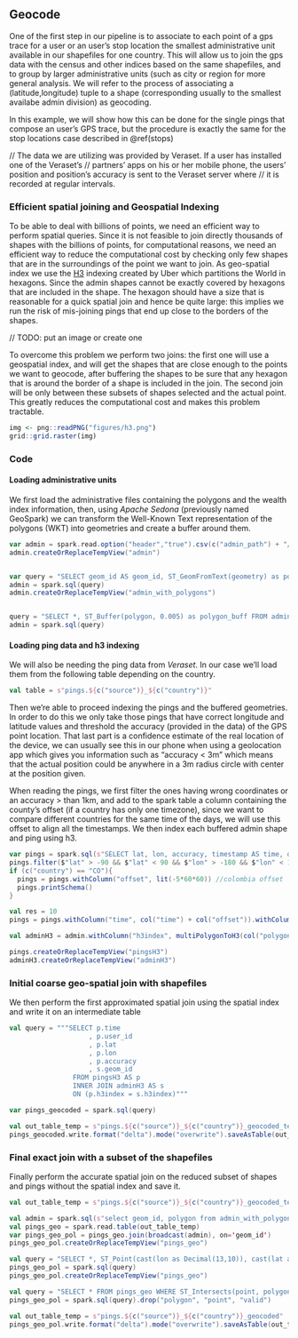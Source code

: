 ## Geocode {#geocode}

One of the first step in our pipeline is to associate to each point of a gps trace for a user or an user's stop location
the smallest administrative unit available
in our shapefiles for one country.
This will allow us to join the gps data with the census
and other indices based on the same shapefiles, and to group by larger administrative units (such
as city or region for more general analysis. We will refer to the process of associating a (latitude,longitude) tuple to a shape (corresponding usually to the smallest availabe admin division)
as geocoding.

In this example, we will show how this can be done for the single pings that compose an user's
GPS trace, but the procedure is exactly the same for the stop locations case described in \@ref(stops)

// The data we are utilizing was provided by Veraset. If a user has installed one of the Veraset's
// partners' apps on his or her mobile phone, the users' position and position's accuracy is sent to the Veraset server where
// it is recorded at regular intervals.

### Efficient spatial joining and Geospatial Indexing
To be able to deal with billions of points, we need an efficient way to perform spatial queries. Since it is not feasible
to join directly thousands of shapes with the billions of points, for computational reasons, we need an efficient way to reduce the
computational cost by checking only few shapes that are in the surroundings of the point we want to join.
As geo-spatial index we use the [H3](https://eng.uber.com/h3/) indexing created by Uber which partitions the World in hexagons.
Since the admin shapes cannot be exactly covered by hexagons that are included in the shape. The hexagon should have a size
that is reasonable for a quick spatial join and hence be quite large: this implies we
run the risk of mis-joining pings that end up close to the borders of the shapes.

// TODO: put an image or create one

To overcome this problem we perform two joins: the first one will use a geospatial index, and will get the shapes that are close enough to
the points we want to geocode, after buffering the shapes to be sure that any hexagon that is around the border of a shape
is included in the join. The second join will be only between these subsets of shapes selected and the actual point. This greatly
reduces the computational cost and makes this problem tractable.



```r
img <- png::readPNG("figures/h3.png")
grid::grid.raster(img)
```

### Code


#### Loading administrative units

We first load the administrative files containing the polygons and the wealth index information, then, using *Apache Sedona* (previously named GeoSpark) we
can transform the Well-Known Text representation of the polygons (WKT) into geometries and create a buffer around them.

```scala
var admin = spark.read.option("header","true").csv(c("admin_path") + "/" + c("country") + "/admin.csv")
admin.createOrReplaceTempView("admin")


var query = "SELECT geom_id AS geom_id, ST_GeomFromText(geometry) as polygon FROM admin"
admin = spark.sql(query)
admin.createOrReplaceTempView("admin_with_polygons")


query = "SELECT *, ST_Buffer(polygon, 0.005) as polygon_buff FROM admin_with_polygons"
admin = spark.sql(query)
```

#### Loading ping data and h3 indexing

We will also be needing the ping data from *Veraset*. In our case we'll load them from the following table depending on the country.

```scala
val table = s"pings.${c("source")}_${c("country")}"
```

Then we're able to proceed indexing the pings and the buffered geometries.
In order to do this we only take those pings that have correct longitude and latitude
values and threshold the accuracy (provided in the data) of the GPS point location. That last part is a confidence
estimate of the real location of the device, we can usually see this in our phone when using a geolocation app which
gives you information such as "accuracy < 3m" which means that the actual position could be anywhere in a 3m radius circle with
center at the position given.

When reading the pings, we first filter the ones having wrong coordinates or an accuracy > than 1km, and add to the spark
table a column containing the county's offset (if a country has only one timezone), since we want to compare different
countries for the same time of the days, we will use this offset to align all the timestamps. We then index each buffered
admin shape and ping using h3.
```scala
var pings = spark.sql(s"SELECT lat, lon, accuracy, timestamp AS time, device_id AS user_id FROM ${c("input_table")} WHERE country = '${c("country")}'")
pings.filter($"lat" > -90 && $"lat" < 90 && $"lon" > -180 && $"lon" < 180 && $"accuracy" >= 0 && $"accuracy" <= 1000)
if (c("country") == "CO"){
  pings = pings.withColumn("offset", lit(-5*60*60)) //colombia offset
  pings.printSchema()
}

val res = 10
pings = pings.withColumn("time", col("time") + col("offset")).withColumn("h3index", geoToH3(col("lat"), col("lon"), lit(res)))

val adminH3 = admin.withColumn("h3index", multiPolygonToH3(col("polygon_buff"), lit(res))).select("geom_id", "h3index").withColumn("h3index", explode($"h3index"))

pings.createOrReplaceTempView("pingsH3")
adminH3.createOrReplaceTempView("adminH3")
```
### Initial coarse geo-spatial join with shapefiles
We then perform the first approximated spatial join using the spatial index and write it on an intermediate table

```scala
val query = """SELECT p.time
                    , p.user_id
                    , p.lat
                    , p.lon
                    , p.accuracy
                    , s.geom_id
                FROM pingsH3 AS p
                INNER JOIN adminH3 AS s
                ON (p.h3index = s.h3index)"""

var pings_geocoded = spark.sql(query)

val out_table_temp = s"pings.${c("source")}_${c("country")}_geocoded_temp"
pings_geocoded.write.format("delta").mode("overwrite").saveAsTable(out_table_temp)
```

### Final exact join with a subset of the shapefiles
Finally perform the accurate spatial join on the reduced subset of shapes and pings without the spatial index and save it.

```scala
val out_table_temp = s"pings.${c("source")}_${c("country")}_geocoded_temp"

val admin = spark.sql(s"select geom_id, polygon from admin_with_polygon")
val pings_geo = spark.read.table(out_table_temp)
var pings_geo_pol = pings_geo.join(broadcast(admin), on='geom_id')
pings_geo_pol.createOrReplaceTempView("pings_geo")

val query = "SELECT *, ST_Point(cast(lon as Decimal(13,10)), cast(lat as Decimal(13,10))) as point FROM pings_geo"
pings_geo_pol = spark.sql(query)
pings_geo_pol.createOrReplaceTempView("pings_geo")

val query = "SELECT * FROM pings_geo WHERE ST_Intersects(point, polygon)"
pings_geo_pol = spark.sql(query).drop("polygon", "point", "valid")

val out_table_temp = s"pings.${c("source")}_${c("country")}_geocoded"
pings_geo_pol.write.format("delta").mode("overwrite").saveAsTable(out_table)
```